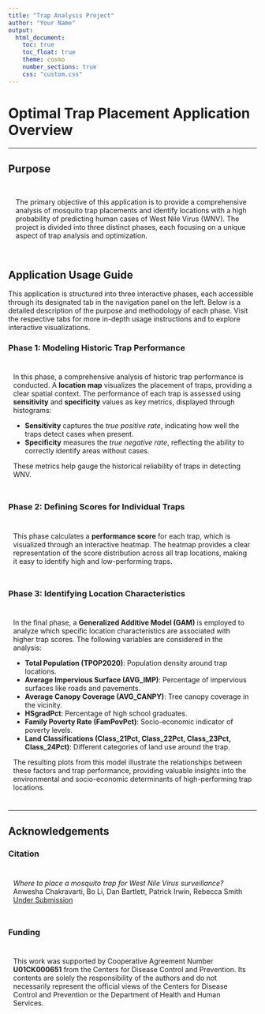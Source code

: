 ```yaml
---
title: "Trap Analysis Project"
author: "Your Name"
output: 
  html_document:
    toc: true
    toc_float: true
    theme: cosmo
    number_sections: true
    css: "custom.css"
---
```


# **Optimal Trap Placement Application Overview**

------------------------------------------------------------------------

## Purpose

::: {style="padding: 15px; border-radius: 5px;"}
The primary objective of this application is to provide a comprehensive analysis of mosquito trap placements and identify locations with a high probability of predicting human cases of West Nile Virus (WNV). The project is divided into three distinct phases, each focusing on a unique aspect of trap analysis and optimization.
:::

## Application Usage Guide

This application is structured into three interactive phases, each accessible through its designated tab in the navigation panel on the left. Below is a detailed description of the purpose and methodology of each phase. Visit the respective tabs for more in-depth usage instructions and to explore interactive visualizations.

### **Phase 1: Modeling Historic Trap Performance**

::: {style="padding: 10px;border-radius: 8px;"}
In this phase, a comprehensive analysis of historic trap performance is conducted. A **location map** visualizes the placement of traps, providing a clear spatial context. The performance of each trap is assessed using **sensitivity** and **specificity** values as key metrics, displayed through histograms:

-   **Sensitivity** captures the *true positive rate*, indicating how well the traps detect cases when present.
-   **Specificity** measures the *true negative rate*, reflecting the ability to correctly identify areas without cases.

These metrics help gauge the historical reliability of traps in detecting WNV.
:::

### **Phase 2: Defining Scores for Individual Traps**

::: {style="padding: 10px;  border-radius: 8px;"}
This phase calculates a **performance score** for each trap, which is visualized through an interactive heatmap. The heatmap provides a clear representation of the score distribution across all trap locations, making it easy to identify high and low-performing traps.
:::

### **Phase 3: Identifying Location Characteristics**

::: {style="padding: 10px;  border-radius: 8px;"}
In the final phase, a **Generalized Additive Model (GAM)** is employed to analyze which specific location characteristics are associated with higher trap scores. The following variables are considered in the analysis:

-   **Total Population (TPOP2020)**: Population density around trap locations.
-   **Average Impervious Surface (AVG_IMP)**: Percentage of impervious surfaces like roads and pavements.
-   **Average Canopy Coverage (AVG_CANPY)**: Tree canopy coverage in the vicinity.
-   **HSgradPct**: Percentage of high school graduates.
-   **Family Poverty Rate (FamPovPct)**: Socio-economic indicator of poverty levels.
-   **Land Classifications (Class_21Pct, Class_22Pct, Class_23Pct, Class_24Pct)**: Different categories of land use around the trap.

The resulting plots from this model illustrate the relationships between these factors and trap performance, providing valuable insights into the environmental and socio-economic determinants of high-performing trap locations.
:::

------------------------------------------------------------------------

## **Acknowledgements**

### Citation

::: {style="padding: 10px; border-radius: 5px;"}
<em>Where to place a mosquito trap for West Nile Virus surveillance?</em>\
Anwesha Chakravarti, Bo Li, Dan Bartlett, Patrick Irwin, Rebecca Smith\
<a href="https://arxiv.org/abs/2406.06920" target="_blank">Under Submission</a>
:::

### Funding

::: {style="padding: 10px;  border-radius: 5px;"}
This work was supported by Cooperative Agreement Number **U01CK000651** from the Centers for Disease Control and Prevention. Its contents are solely the responsibility of the authors and do not necessarily represent the official views of the Centers for Disease Control and Prevention or the Department of Health and Human Services.
:::
